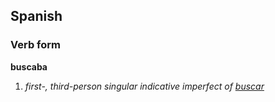 ==Spanish==
===Verb form===
'''buscaba'''

# ''first-, third-person singular indicative imperfect of [[buscar]]''